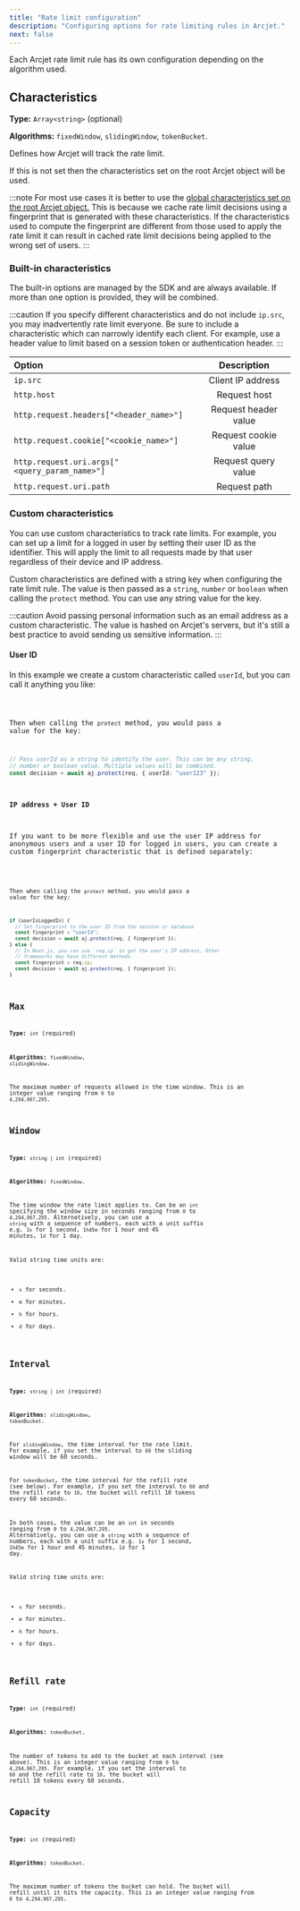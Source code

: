 ```yaml
---
title: "Rate limit configuration"
description: "Configuring options for rate limiting rules in Arcjet."
next: false
---
```



Each Arcjet rate limit rule has its own configuration depending on the algorithm
used.

## Characteristics

**Type:** `Array<string>` (optional)

**Algorithms:** `fixedWindow`, `slidingWindow`, `tokenBucket`.

Defines how Arcjet will track the rate limit.

If this is not set then the characteristics set on the root Arcjet object will be used.

:::note
For most use cases it is better to use the [global characteristics set on the root Arcjet object.](/architecture#built-in-characteristics)
This is because we cache rate limit decisions using a fingerprint that is generated with these characteristics.
If the characteristics used to compute the fingerprint are different from those used to apply the rate limit
it can result in cached rate limit decisions being applied to the wrong set of users.
:::

### Built-in characteristics

The built-in options are managed by the SDK and are always available.
If more than one option is provided, they will be combined.

:::caution
If you specify different characteristics and do not include `ip.src`, you may
inadvertently rate limit everyone. Be sure to include a characteristic which can
narrowly identify each client. For example, use a header value to limit based on
a session token or authentication header.
:::

| Option                                        |     Description      |
| :-------------------------------------------- | :------------------: |
| `ip.src`                                      |  Client IP address   |
| `http.host`                                   |     Request host     |
| `http.request.headers["<header_name>"]`       | Request header value |
| `http.request.cookie["<cookie_name>"]`        | Request cookie value |
| `http.request.uri.args["<query_param_name>"]` | Request query value  |
| `http.request.uri.path`                       |     Request path     |

### Custom characteristics

You can use custom characteristics to track rate limits. For example, you can
set up a limit for a logged in user by setting their user ID as the identifier.
This will apply the limit to all requests made by that user regardless of their
device and IP address.

Custom characteristics are defined with a string key when configuring the rate
limit rule. The value is then passed as a `string`, `number` or `boolean` when
calling the `protect` method. You can use any string value for the key.

:::caution
Avoid passing personal information such as an email address as a custom
characteristic. The value is hashed on Arcjet's servers, but it's still a best
practice to avoid sending us sensitive information.
:::

#### User ID

In this example we create a custom characteristic called `userId`, but you can call it anything you like:

<Code code={FixedWindowCustomCharacteristicRule} lang="ts" />

Then when calling the `protect` method, you would pass a value for the key:

```ts
// Pass userId as a string to identify the user. This can be any string,
// number or boolean value. Multiple values will be combined.
const decision = await aj.protect(req, { userId: "user123" });
```

#### IP address + User ID

If you want to be more flexible and use the user IP address for anonymous users
and a user ID for logged in users, you can create a custom fingerprint
characteristic that is defined separately:

<Code code={FixedWindowCustomCharacteristicFingerprintRule} lang="ts" />

Then when calling the `protect` method, you would pass a value for the key:

```ts
if (userIsLoggedIn) {
  // Set fingerprint to the user ID from the session or database
  const fingerprint = "userId";
  const decision = await aj.protect(req, { fingerprint });
} else {
  // In Next.js, you can use `req.ip` to get the user's IP address. Other
  // frameworks may have different methods.
  const fingerprint = req.ip;
  const decision = await aj.protect(req, { fingerprint });
}
```

## Max

**Type:** `int` (required)

**Algorithms:** `fixedWindow`, `slidingWindow`.

The maximum number of requests allowed in the time window. This is an integer
value ranging from `0` to `4,294,967,295`.

## Window

**Type:** `string | int` (required)

**Algorithms:** `fixedWindow`.

The time window the rate limit applies to. Can be an `int` specifying the window
size in seconds ranging from `0` to `4,294,967,295`. Alternatively, you can use
a `string` with a sequence of numbers, each with a unit suffix e.g. `1s` for 1
second, `1h45m` for 1 hour and 45 minutes, `1d` for 1 day.

Valid string time units are:

- `s` for seconds.
- `m` for minutes.
- `h` for hours.
- `d` for days.

## Interval

**Type:** `string | int` (required)

**Algorithms:** `slidingWindow`, `tokenBucket`.

For `slidingWindow`, the time interval for the rate limit. For example, if you set
the interval to `60` the sliding window will be 60 seconds.

For `tokenBucket`, the time interval for the refill rate (see below). For
example, if you set the interval to `60` and the refill rate to `10`, the bucket
will refill 10 tokens every 60 seconds.

In both cases, the value can be an `int` in seconds ranging from `0` to
`4,294,967,295`. Alternatively, you can use a `string` with a sequence of
numbers, each with a unit suffix e.g. `1s` for 1 second, `1h45m` for 1 hour and
45 minutes, `1d` for 1 day.

Valid string time units are:

- `s` for seconds.
- `m` for minutes.
- `h` for hours.
- `d` for days.

## Refill rate

**Type:** `int` (required)

**Algorithms:** `tokenBucket`.

The number of tokens to add to the bucket at each interval (see above). This is
an integer value ranging from `0` to `4,294,967,295`. For example, if you set
the interval to `60` and the refill rate to `10`, the bucket will refill 10
tokens every 60 seconds.

## Capacity

**Type:** `int` (required)

**Algorithms:** `tokenBucket`.

The maximum number of tokens the bucket can hold. The bucket will refill until
it hits the capacity. This is an integer value ranging from `0` to
`4,294,967,295`.

<Comments />

